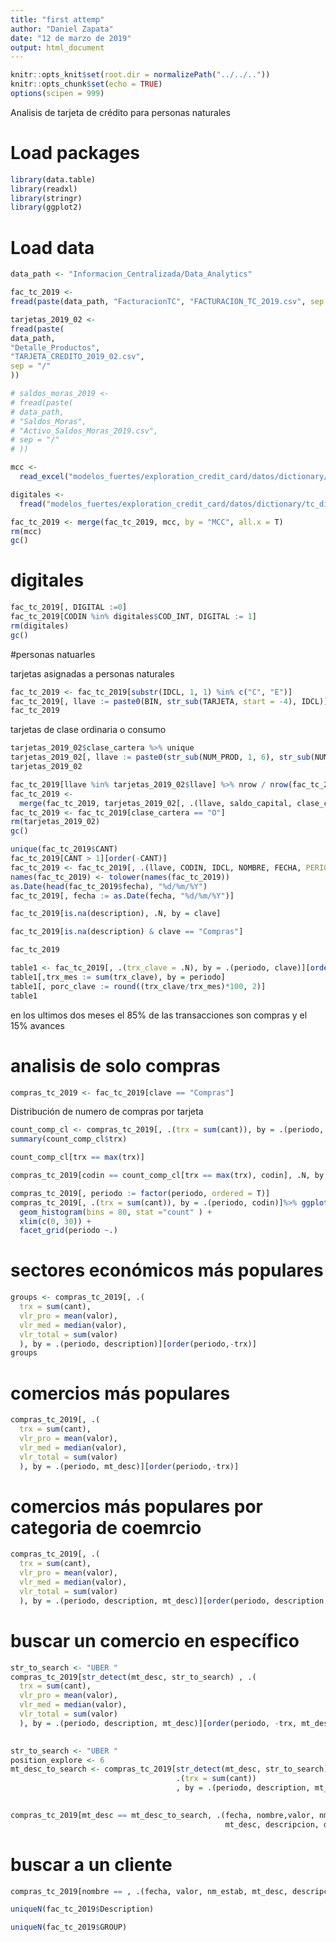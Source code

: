 ```yaml
---
title: "first attemp"
author: "Daniel Zapata"
date: "12 de marzo de 2019"
output: html_document
---
```


```r
knitr::opts_knit$set(root.dir = normalizePath("../../.."))
knitr::opts_chunk$set(echo = TRUE)
options(scipen = 999)
```
Analisis de tarjeta de crédito para personas naturales


# Load packages
```r
library(data.table)
library(readxl)
library(stringr)
library(ggplot2)
```

# Load data 
```r
data_path <- "Informacion_Centralizada/Data_Analytics"

fac_tc_2019 <-
fread(paste(data_path, "FacturacionTC", "FACTURACION_TC_2019.csv", sep = "/"))

tarjetas_2019_02 <-
fread(paste(
data_path,
"Detalle_Productos",
"TARJETA_CREDITO_2019_02.csv",
sep = "/"
))

# saldos_moras_2019 <-
# fread(paste(
# data_path,
# "Saldos_Moras",
# "Activo_Saldos_Moras_2019.csv",
# sep = "/"
# ))

mcc <-
  read_excel("modelos_fuertes/exploration_credit_card/datos/dictionary/MCC2.xlsx")

digitales <-
  fread("modelos_fuertes/exploration_credit_card/datos/dictionary/tc_digitales.csv")

fac_tc_2019 <- merge(fac_tc_2019, mcc, by = "MCC", all.x = T)
rm(mcc)  
gc()
```

# digitales
```r
fac_tc_2019[, DIGITAL :=0]
fac_tc_2019[CODIN %in% digitales$COD_INT, DIGITAL := 1] 
rm(digitales)
gc()
```

#personas natuarles

tarjetas asignadas a personas naturales
```r
fac_tc_2019 <- fac_tc_2019[substr(IDCL, 1, 1) %in% c("C", "E")]
fac_tc_2019[, llave := paste0(BIN, str_sub(TARJETA, start = -4), IDCL)]
fac_tc_2019
```
tarjetas de clase ordinaria o consumo 
```r
tarjetas_2019_02$clase_cartera %>% unique
tarjetas_2019_02[, llave := paste0(str_sub(NUM_PROD, 1, 6), str_sub(NUM_PROD, start = -4), TIP_ID, NUM_ID)]
tarjetas_2019_02
```

```r
fac_tc_2019[llave %in% tarjetas_2019_02$llave] %>% nrow / nrow(fac_tc_2019)
fac_tc_2019 <-
  merge(fac_tc_2019, tarjetas_2019_02[, .(llave, saldo_capital, clase_cartera, ACRE_LIMITE_CR)], by = "llave")
fac_tc_2019 <- fac_tc_2019[clase_cartera == "O"]
rm(tarjetas_2019_02)
gc()
```

```r
unique(fac_tc_2019$CANT)
fac_tc_2019[CANT > 1][order(-CANT)]
fac_tc_2019 <- fac_tc_2019[, .(llave, CODIN, IDCL, NOMBRE, FECHA, PERIODO = FECHA_ACUM, BIN, CLAVE, DESTI, PLAZO, CANT, VALOR, NM_ESTAB, REGION, TIPO, OFICINA_NUM, TASA_NUM, PAIS_INTERNACIONAL, MT_DESC, DESCRIPCION, Description, GROUP, DIGITAL, saldo_capital, ACRE_LIMITE_CR)]
names(fac_tc_2019) <- tolower(names(fac_tc_2019))
as.Date(head(fac_tc_2019$fecha), "%d/%m/%Y")
fac_tc_2019[, fecha := as.Date(fecha, "%d/%m/%Y")]
```


```r
fac_tc_2019[is.na(description), .N, by = clave]
```
```r
fac_tc_2019[is.na(description) & clave == "Compras"]
```

```r
fac_tc_2019
```


```r
table1 <- fac_tc_2019[, .(trx_clave = .N), by = .(periodo, clave)][order(periodo, -trx_clave)]
table1[,trx_mes := sum(trx_clave), by = periodo]
table1[, porc_clave := round((trx_clave/trx_mes)*100, 2)]
table1

```
en los ultimos dos meses el 85% de las transacciones son compras y el 15% avances

# analisis de solo compras
```r
compras_tc_2019 <- fac_tc_2019[clave == "Compras"]
```

Distribución de numero de compras por tarjeta 
```r
count_comp_cl <- compras_tc_2019[, .(trx = sum(cant)), by = .(periodo, codin)]
summary(count_comp_cl$trx)
```

```r
count_comp_cl[trx == max(trx)]
```
```r
compras_tc_2019[codin == count_comp_cl[trx == max(trx), codin], .N, by = .(periodo, mt_desc)][order(-N)]
```


```r
compras_tc_2019[, periodo := factor(periodo, ordered = T)]
compras_tc_2019[, .(trx = sum(cant)), by = .(periodo, codin)]%>% ggplot(aes(x = trx, fill = periodo)) +
  geom_histogram(bins = 80, stat ="count" ) +
  xlim(c(0, 30)) +
  facet_grid(periodo ~.)
```




# sectores económicos más populares

```r
groups <- compras_tc_2019[, .(
  trx = sum(cant),
  vlr_pro = mean(valor),
  vlr_med = median(valor),
  vlr_total = sum(valor)
  ), by = .(periodo, description)][order(periodo,-trx)]
groups
```
# comercios más populares
```r
compras_tc_2019[, .(
  trx = sum(cant),
  vlr_pro = mean(valor),
  vlr_med = median(valor),
  vlr_total = sum(valor)
  ), by = .(periodo, mt_desc)][order(periodo,-trx)]
```
# comercios más populares por categoria de coemrcio
```r
compras_tc_2019[, .(
  trx = sum(cant),
  vlr_pro = mean(valor),
  vlr_med = median(valor),
  vlr_total = sum(valor)
  ), by = .(periodo, description, mt_desc)][order(periodo, description, -trx, mt_desc)][trx > 100]


```

# buscar un comercio en específico

```r
str_to_search <- "UBER "
compras_tc_2019[str_detect(mt_desc, str_to_search) , .(
  trx = sum(cant),
  vlr_pro = mean(valor),
  vlr_med = median(valor),
  vlr_total = sum(valor)
  ), by = .(periodo, description, mt_desc)][order(periodo, -trx, mt_desc)]
  
```

```r
str_to_search <- "UBER "
position_explore <- 6
mt_desc_to_search <- compras_tc_2019[str_detect(mt_desc, str_to_search) ,
                                     .(trx = sum(cant))
                                     , by = .(periodo, description, mt_desc)][order(periodo,-trx)][trx == trx[position_explore], mt_desc]
                                     

compras_tc_2019[mt_desc == mt_desc_to_search, .(fecha, nombre,valor, nm_estab,
                                                mt_desc, descripcion, description, group)][order(group)]
```

# buscar a un cliente 

```r
compras_tc_2019[nombre == , .(fecha, valor, nm_estab, mt_desc, descripcion, description, group)][order(group)]
```

```r
uniqueN(fac_tc_2019$Description)
```

```r
uniqueN(fac_tc_2019$GROUP)
```





